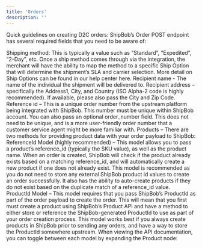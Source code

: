 ```yaml
---
title: 'Orders'
description: ''
---
```


Quick guidelines on creating D2C orders:
ShipBob’s Order POST endpoint has several required fields that you need to be aware of:

Shipping method: This is typically a value such as “Standard”, “Expedited”, “2-Day”, etc. Once a ship method comes through via the integration, the merchant will have the ability to map the method to a specific Ship Option that will determine the shipment’s SLA and carrier selection. More detail on Ship Options can be found in our help center here.
Recipient name - The name of the individual the shipment will be delivered to.
Recipient address – specifically the Address1, City, and Country (ISO Alpha-2 code is highly recommended).
If available, please also pass the City and Zip Code.
Reference id – This is a unique order number from the upstream platform being integrated with ShipBob. This number must be unique within ShipBob account.
You can also pass an optional order\_number field. This does not need to be unique, and is a more user-friendly order number that a customer service agent might be more familiar with.
Products – There are two methods for providing product data with your order payload to ShipBob:
ReferenceId Model (highly recommended) – This model allows you to pass a product’s reference\_id (typically the SKU value), as well as the product name. When an order is created, ShipBob will check if the product already exists based on a matching reference\_id, and will automatically create a new product if one does not already exist.
This model is recommended as you do not need to store any external ShipBob product id values to create an order successfully. It also has the ability to auto-create products if they do not exist based on the duplicate match of a reference\_id value.
ProductId Model – This model requires that you pass ShipBob’s ProductId as part of the order payload to create the order. This will mean that you first must create a product using ShipBob’s Product API and have a method to either store or reference the ShipBob-generated ProductId to use as part of your order creation process.
This model works best if you always create products in ShipBob prior to sending any orders, and have a way to store the ProductId somewhere upstream.
When viewing the API documentation, you can toggle between each model by expanding the Product node: